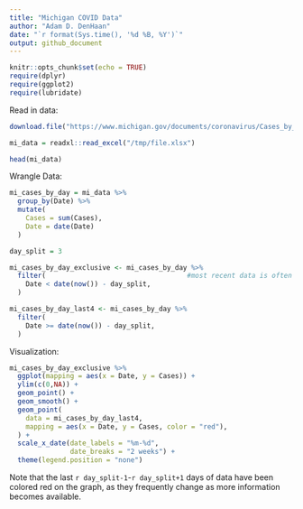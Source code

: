 ```yaml
---
title: "Michigan COVID Data"
author: "Adam D. DenHaan"
date: "`r format(Sys.time(), '%d %B, %Y')`"
output: github_document
---
```


```r
knitr::opts_chunk$set(echo = TRUE)
require(dplyr)
require(ggplot2)
require(lubridate)
```


Read in data:
```r
download.file("https://www.michigan.gov/documents/coronavirus/Cases_by_County_and_Date_2020-10-19_705435_7.xlsx", destfile = "/tmp/file.xlsx")

mi_data = readxl::read_excel("/tmp/file.xlsx")

head(mi_data)
```

Wrangle Data:
```r
mi_cases_by_day = mi_data %>% 
  group_by(Date) %>%
  mutate(
    Cases = sum(Cases),
    Date = date(Date)
  ) 

day_split = 3

mi_cases_by_day_exclusive <- mi_cases_by_day %>%
  filter(                                   #most recent data is often inaccurate and revised
    Date < date(now()) - day_split,
  )

mi_cases_by_day_last4 <- mi_cases_by_day %>%
  filter(                         
    Date >= date(now()) - day_split,
  )
```

Visualization:
```r
mi_cases_by_day_exclusive %>%
  ggplot(mapping = aes(x = Date, y = Cases)) +
  ylim(c(0,NA)) +
  geom_point() + 
  geom_smooth() +
  geom_point(
    data = mi_cases_by_day_last4,
    mapping = aes(x = Date, y = Cases, color = "red"),
  ) +
  scale_x_date(date_labels = "%m-%d",
               date_breaks = "2 weeks") + 
  theme(legend.position = "none")
```

Note that the last `r day_split-1`-`r day_split+1` days of data have been colored red on the graph, as they frequently change as more information becomes available. 